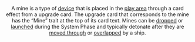 <Header title="mine"/>

A mine is a type of [device](/article/Device) that is placed in the [play area](/article/Play_Area) through a card effect
from a <Device/> upgrade card. The upgrade card that corresponds to the mine has
the “Mine” trait at the top of its card text. Mines can be [dropped](/article/Deploy) or [launched](/article/Deploy)
during the System Phase and typically detonate after they are [moved through](/article/Move)
or [overlapped](/article/Overlap) by a ship.
